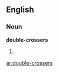 ==English==
===Noun===
'''double-crossers'''

#{{plural of|[[double-crosser]]}}

[[ar:double-crossers]]